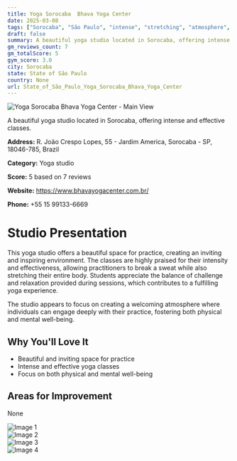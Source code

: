 ```yaml
---
title: Yoga Sorocaba  Bhava Yoga Center
date: 2025-03-08
tags: ["Sorocaba", "São Paulo", "intense", "stretching", "atmosphere", "Sorocaba"]  
draft: false
summary: A beautiful yoga studio located in Sorocaba, offering intense and effective classes.
gm_reviews_count: 7
gm_totalScore: 5
gym_score: 3.0
city: Sorocaba
state: State of São Paulo
country: None
url: State_of_São_Paulo_Yoga_Sorocaba_Bhava_Yoga_Center
---
```


<div className="aspect-[16/9] relative my-8">
  <img 
    src="https://lh5.googleusercontent.com/p/AF1QipOaSECXAFdngV3OwkSQDi8ZEISBb5zw3BGDCNXv=w1920-h1080-k-no"
    alt="Yoga Sorocaba  Bhava Yoga Center - Main View"
    className="object-cover absolute inset-0 w-full h-full rounded-lg"
  />
</div>

A beautiful yoga studio located in Sorocaba, offering intense and effective classes.

**Address:** R. João Crespo Lopes, 55 - Jardim America, Sorocaba - SP, 18046-785, Brazil

**Category:** Yoga studio

**Score:** 5 based on 7 reviews

**Website:** https://www.bhavayogacenter.com.br/

**Phone:** +55 15 99133-6669

# Studio Presentation

This yoga studio offers a beautiful space for practice, creating an inviting and inspiring environment. The classes are highly praised for their intensity and effectiveness, allowing practitioners to break a sweat while also stretching their entire body. Students appreciate the balance of challenge and relaxation provided during sessions, which contributes to a fulfilling yoga experience.

The studio appears to focus on creating a welcoming atmosphere where individuals can engage deeply with their practice, fostering both physical and mental well-being.

## Why You'll Love It

- Beautiful and inviting space for practice
- Intense and effective yoga classes
- Focus on both physical and mental well-being

## Areas for Improvement

None

<div className="grid grid-cols-1 xl:grid-cols-2 gap-4 my-8">
<div className="aspect-[4/3] relative"><img src="https://lh5.googleusercontent.com/p/AF1QipOKuZ_R05DaeVziDyjSt-rboECpaeiI0T2bLnEU=w1920-h1080-k-no" alt="Image 1" className="object-cover absolute inset-0 w-full h-full rounded-lg" /></div>
<div className="aspect-[4/3] relative"><img src="https://lh5.googleusercontent.com/p/AF1QipNMXBgUaTOMSxqyXga0Aw6vhjdKIRIxCtQhU4GT=w1920-h1080-k-no" alt="Image 2" className="object-cover absolute inset-0 w-full h-full rounded-lg" /></div>
<div className="aspect-[4/3] relative"><img src="https://lh5.googleusercontent.com/p/AF1QipNEANiY_41EipQIF3dC0H-rUB4Gc9E9ZVvLrJ36=w1920-h1080-k-no" alt="Image 3" className="object-cover absolute inset-0 w-full h-full rounded-lg" /></div>
<div className="aspect-[4/3] relative"><img src="https://lh5.googleusercontent.com/p/AF1QipMu1L41Y-wgigWUqmHFQSa_6IEd3q2qx3wXA4sO=w1920-h1080-k-no" alt="Image 4" className="object-cover absolute inset-0 w-full h-full rounded-lg" /></div>
</div>